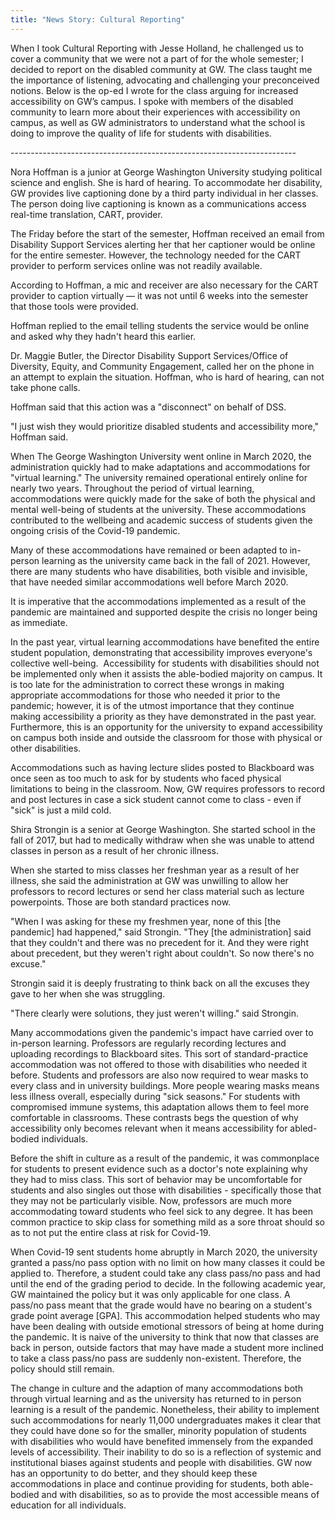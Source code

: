 ```yaml
---
title: "News Story: Cultural Reporting"
---
```


When I took Cultural Reporting with Jesse Holland, he challenged us to cover a community that we were not a part of for the whole semester; I decided to report on the disabled community at GW. The class taught me the importance of listening, advocating and challenging your preconceived notions. Below is the op-ed I wrote for the class arguing for increased accessibility on GW's campus. I spoke with members of the disabled community to learn more about their experiences with accessibility on campus, as well as GW administrators to understand what the school is doing to improve the quality of life for students with disabilities.

\-\-\-\-\-\-\-\-\-\-\-\-\-\-\-\-\-\-\-\-\-\-\-\-\-\-\-\-\-\-\-\-\-\-\-\-\-\-\-\-\-\-\-\-\-\-\-\-\-\-\-\-\-\-\-\-\-\-\-\-\-\-\-\-\-\-\-\-\-\--

Nora Hoffman is a junior at George Washington University studying political science and english. She is hard of hearing. To accommodate her disability, GW provides live captioning done by a third party individual in her classes. The person doing live captioning is known as a communications access real-time translation, CART, provider. 

The Friday before the start of the semester, Hoffman received an email from Disability Support Services alerting her that her captioner would be online for the entire semester. However, the technology needed for the CART provider to perform services online was not readily available. 

According to Hoffman, a mic and receiver are also necessary for the CART provider to caption virtually --- it was not until 6 weeks into the semester that those tools were provided. 

Hoffman replied to the email telling students the service would be online and asked why they hadn\'t heard this earlier. 

Dr. Maggie Butler, the Director Disability Support Services/Office of Diversity, Equity, and Community Engagement, called her on the phone in an attempt to explain the situation. Hoffman, who is hard of hearing, can not take phone calls. 

Hoffman said that this action was a \"disconnect\" on behalf of DSS. 

\"I just wish they would prioritize disabled students and accessibility more,\" Hoffman said.

When The George Washington University went online in March 2020, the administration quickly had to make adaptations and accommodations for \"virtual learning.\" The university remained operational entirely online for nearly two years. Throughout the period of virtual learning, accommodations were quickly made for the sake of both the physical and mental well-being of students at the university. These accommodations contributed to the wellbeing and academic success of students given the ongoing crisis of the Covid-19 pandemic.  

Many of these accommodations have remained or been adapted to in-person learning as the university came back in the fall of 2021. However, there are many students who have disabilities, both visible and invisible, that have needed similar accommodations well before March 2020.

It is imperative that the accommodations implemented as a result of the pandemic are maintained and supported despite the crisis no longer being as immediate. 

In the past year, virtual learning accommodations have benefited the entire student population, demonstrating that accessibility improves everyone\'s collective well-being.  Accessibility for students with disabilities should not be implemented only when it assists the able-bodied majority on campus. It is too late for the administration to correct these wrongs in making appropriate accommodations for those who needed it prior to the pandemic; however, it is of the utmost importance that they continue making accessibility a priority as they have demonstrated in the past year. Furthermore, this is an opportunity for the university to expand accessibility on campus both inside and outside the classroom for those with physical or other disabilities.

Accommodations such as having lecture slides posted to Blackboard was once seen as too much to ask for by students who faced physical limitations to being in the classroom. Now, GW requires professors to record and post lectures in case a sick student cannot come to class - even if \"sick\" is just a mild cold.

Shira Strongin is a senior at George Washington. She started school in the fall of 2017, but had to medically withdraw when she was unable to attend classes in person as a result of her chronic illness.\

When she started to miss classes her freshman year as a result of her illness, she said the administration at GW was unwilling to allow her professors to record lectures or send her class material such as lecture powerpoints. Those are both standard practices now. 

\"When I was asking for these my freshmen year, none of this \[the pandemic\] had happened,\" said Strongin. \"They \[the administration\] said that they couldn\'t and there was no precedent for it. And they were right about precedent, but they weren\'t right about couldn\'t. So now there\'s no excuse.\"

Strongin said it is deeply frustrating to think back on all the excuses they gave to her when she was struggling.

\"There clearly were solutions, they just weren\'t willing.\" said Strongin.

Many accommodations given the pandemic\'s impact have carried over to in-person learning. Professors are regularly recording lectures and uploading recordings to Blackboard sites. This sort of standard-practice accommodation was not offered to those with disabilities who needed it before. Students and professors are also now required to wear masks to every class and in university buildings. More people wearing masks means less illness overall, especially during \"sick seasons.\" For students with compromised immune systems, this adaptation allows them to feel more comfortable in classrooms. These contrasts begs the question of why accessibility only becomes relevant when it means accessibility for abled-bodied individuals. 

Before the shift in culture as a result of the pandemic, it was commonplace for students to present evidence such as a doctor\'s note explaining why they had to miss class. This sort of behavior may be uncomfortable for students and also singles out those with disabilities - specifically those that they may not be particularly visible. Now, professors are much more accommodating toward students who feel sick to any degree. It has been common practice to skip class for something mild as a sore throat should so as to not put the entire class at risk for Covid-19.

When Covid-19 sent students home abruptly in March 2020, the university granted a pass/no pass option with no limit on how many classes it could be applied to. Therefore, a student could take any class pass/no pass and had until the end of the grading period to decide. In the following academic year, GW maintained the policy but it was only applicable for one class. A pass/no pass meant that the grade would have no bearing on a student\'s grade point average \[GPA\]. This accommodation helped students who may have been dealing with outside emotional stressors of being at home during the pandemic. It is naive of the university to think that now that classes are back in person, outside factors that may have made a student more inclined to take a class pass/no pass are suddenly non-existent. Therefore, the policy should still remain.

The change in culture and the adaption of many accommodations both through virtual learning and as the university has returned to in person learning is a result of the pandemic. Nonetheless, their ability to implement such accommodations for nearly 11,000 undergraduates makes it clear that they could have done so for the smaller, minority population of students with disabilities who would have benefited immensely from the expanded levels of accessibility. Their inability to do so is a reflection of systemic and institutional biases against students and people with disabilities. GW now has an opportunity to do better, and they should keep these accommodations in place and continue providing for students, both able-bodied and with disabilities, so as to provide the most accessible means of education for all individuals.
